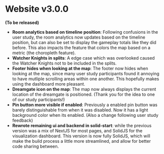 # Website v3.0.0

**(To be released)**

-   **Room analytics based on timeline position**:
    Following confusions in the user study, the room analytics now updates based on the timeline position, but can also be set to display the gameplay totals like they did before.
    This also impacts the feature that colors the map based on a metric (the choropleth feature).
-   **Watcher Knights in splits**:
    A edge case which was overlooked caused the Watcher Knights not to be included in the splits.
-   **Footer hides when looking at the map**:
    The footer now hides when looking at the map, since many user study participants found it annoying to have mutliple scrolling areas within one another.
    This hopefully makes using the dashboard more pleasant.
-   **Dreamgate icon on the map**:
    The map now always displays the current location of the dreamgate is positioned. (Thank you for the idea to one of our study participants!)
-   **Pin button more visible if enabled**:
    Previously a enabled pin button was barely distinguishable from when it was disabled. Now it has a light background color when its enabled. (Also a change following user study feedback)
-   **Rewrote remaining ui and backend in solid-start**:
    while the previous version was a mix of NextJS for most pages, and SolidJS for the visualization dashboard.
    This version is now fully SolidJS, which will make the build process a little more streamlined, and allow for better code sharing between.
